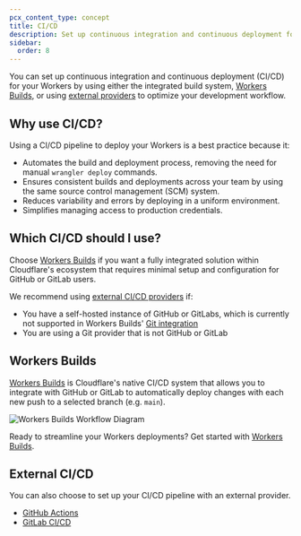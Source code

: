 ```yaml
---
pcx_content_type: concept
title: CI/CD
description: Set up continuous integration and continuous deployment for your Workers.
sidebar:
  order: 8
---
```


You can set up continuous integration and continuous deployment (CI/CD) for your Workers by using either the integrated build system, [Workers Builds](#workers-builds), or using [external providers](#external-cicd) to optimize your development workflow.

## Why use CI/CD?

Using a CI/CD pipeline to deploy your Workers is a best practice because it:

- Automates the build and deployment process, removing the need for manual `wrangler deploy` commands.
- Ensures consistent builds and deployments across your team by using the same source control management (SCM) system.
- Reduces variability and errors by deploying in a uniform environment.
- Simplifies managing access to production credentials.

## Which CI/CD should I use?

Choose [Workers Builds](/workers/ci-cd/builds) if you want a fully integrated solution within Cloudflare's ecosystem that requires minimal setup and configuration for GitHub or GitLab users.

We recommend using [external CI/CD providers](/workers/ci-cd/external-cicd) if:

- You have a self-hosted instance of GitHub or GitLabs, which is currently not supported in Workers Builds' [Git integration](/workers/ci-cd/builds/git-integration/index.mdx)
- You are using a Git provider that is not GitHub or GitLab

## Workers Builds

[Workers Builds](/workers/ci-cd/builds) is Cloudflare's native CI/CD system that allows you to integrate with GitHub or GitLab to automatically deploy changes with each new push to a selected branch (e.g. `main`).

![Workers Builds Workflow Diagram](~/assets/images/workers/platform/ci-cd/workers-builds-workflow.png)

Ready to streamline your Workers deployments? Get started with [Workers Builds](/workers/ci-cd/builds/#get-started).

## External CI/CD

You can also choose to set up your CI/CD pipeline with an external provider.

- [GitHub Actions](/workers/ci-cd/external-cicd/github-actions/)
- [GitLab CI/CD](/workers/ci-cd/external-cicd/gitlab-cicd/)

